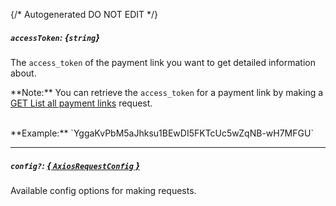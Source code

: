 {/* Autogenerated DO NOT EDIT  */}
##### `accessToken`: *{`string`}*
The `access_token` of the payment link you want to get detailed information about. 


\*\*Note:\*\* You can retrieve the `access_token` for a payment link by making a [GET List all payment links](https://developers.belvo.com/reference/listpaymentlinks) request.

<br/>
**Example:** `YggaKvPbM5aJhksu1BEwDI5FKTcUc5wZqNB-wH7MFGU`

---
##### `config?`: [*{ `AxiosRequestConfig` }*](https://axios-http.com/docs/req_config)
Available config options for making requests.


